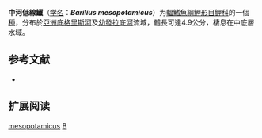 {{Speciesbox
| name = 中河低線鱲
| status = NE
| status_system = IUCN3.1
| image = 
| genus = Barilius
| species = mesopotamicus
| authority = [[Berg|Berg]], 1932
| synonyms = 
}}

'''中河低線鱲'''（[[学名|学名]]：'''''Barilius mesopotamicus'''''）为[[輻鰭魚綱|輻鰭魚綱]][[鯉形目|鯉形目]][[鲤科|鲤科]]的一個[[種|種]]，分布於[[亞洲|亞洲]][[底格里斯河|底格里斯河]]及[[幼發拉底河|幼發拉底河]]流域，體長可達4.9公分，棲息在中底層水域。

== 参考文献 ==
{{refbegin}}
*{{FishBase_species|genus=Barilius|species=mesopotamicus|year=2011|month=12}}
{{refend}}

==扩展阅读==
{{refbegin}}
{{Wikispecies-inline|Barilius mesopotamicus|中河低線鱲}}
{{refend}}
{{Taxonbar|from=Q1104954}}

[[Category:低線鱲屬|mesopotamicus]]
[[Category:1932年描述的魚類|B]]


{{鯉形目小作品}}